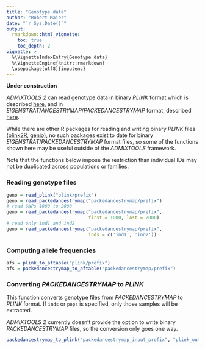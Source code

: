 ```yaml
---
title: "Genotype data"
author: "Robert Maier"
date: "`r Sys.Date()`"
output:
  rmarkdown::html_vignette:
    toc: true
    toc_depth: 2
vignette: >
  %\VignetteIndexEntry{Genotype data}
  %\VignetteEngine{knitr::rmarkdown}
  \usepackage[utf8]{inputenc}
---
```


**Under construction**

*ADMIXTOOLS 2* can read genotype data in binary *PLINK* format which is described [here](https://www.cog-genomics.org/plink2/input), and in *EIGENSTRAT*/*ANCESTRYMAP*/*PACKEDANCESTRYMAP* format, described [here](https://reich.hms.harvard.edu/software/InputFileFormats). 

While there are other R packages for reading and writing binary *PLINK* files ([plink2R](https://github.com/gabraham/plink2R), [genio](https://github.com/OchoaLab/genio)), no such packages exist to date for binary *EIGENSTRAT*/*PACKEDANCESTRYMAP* format files, so some of the functions shown here may be useful outside of the *ADMIXTOOLS* framework.

Note that the functions below impose the restriction than individual IDs may not be duplicated across populations or families.

### Reading genotype files

```r
geno = read_plink("plink/prefix")
geno = read_packedancestrymap("packedancestrymap/prefix")
# read SNPs 1000 to 2000
geno = read_packedancestrymap("packedancestrymap/prefix",
                              first = 1000, last = 2000)
# read only ind1 and ind2
geno = read_packedancestrymap("packedancestrymap/prefix",
                              inds = c('ind1', 'ind2'))
```


### Computing allele frequencies

```r
afs = plink_to_aftable("plink/prefix")
afs = packedancestrymap_to_aftable("packedancestrymap/prefix")
```


### Converting *PACKEDANCESTRYMAP* to *PLINK*

This function converts genotype files from *PACKEDANCESTRYMAP* to *PLINK* format. If `inds` or `pops` is specified, only those samples will be extracted.

*ADMIXTOOLS 2* currently doesn't provide the option to write binary *PACKEDANCESTRYMAP* files, so the conversion only goes one way.

```r
packedancestrymap_to_plink("packedancestrymap_input_prefix", "plink_output_prefix")
```





